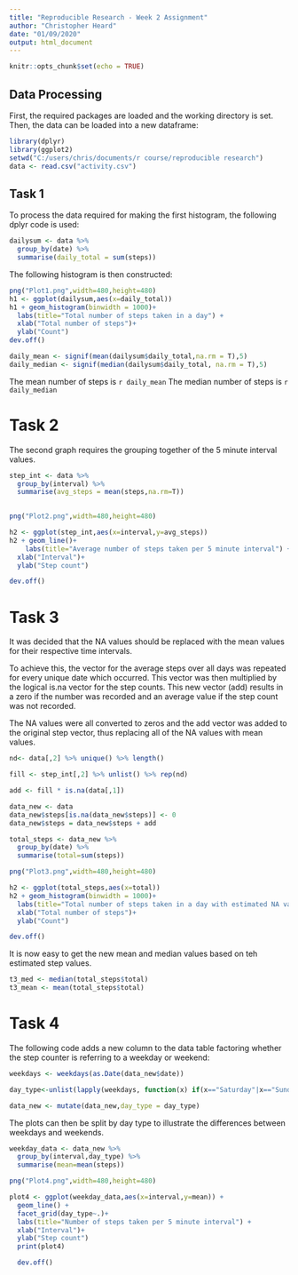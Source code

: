 ```yaml
---
title: "Reproducible Research - Week 2 Assignment"
author: "Christopher Heard"
date: "01/09/2020"
output: html_document
---
```


```r
knitr::opts_chunk$set(echo = TRUE)
```

## Data Processing

First, the required packages are loaded and the working directory is set. Then, the data can be loaded into a new dataframe:
```r

library(dplyr)
library(ggplot2)
setwd("C:/users/chris/documents/r course/reproducible research")
data <- read.csv("activity.csv")

```

## Task 1

To process the data required for making the first histogram, the following dplyr code is used:

```r

dailysum <- data %>%
  group_by(date) %>%
  summarise(daily_total = sum(steps))

```

The following histogram is then constructed:

```r

png("Plot1.png",width=480,height=480)
h1 <- ggplot(dailysum,aes(x=daily_total))
h1 + geom_histogram(binwidth = 1000)+
  labs(title="Total number of steps taken in a day") +
  xlab("Total number of steps")+
  ylab("Count")
dev.off()

```


```r

daily_mean <- signif(mean(dailysum$daily_total,na.rm = T),5)
daily_median <- signif(median(dailysum$daily_total, na.rm = T),5)

```

The mean number of steps is `r daily_mean`
The median number of steps is `r daily_median`

# Task 2

The second graph requires the grouping together of the 5 minute interval values. 

```r

step_int <- data %>%
  group_by(interval) %>%
  summarise(avg_steps = mean(steps,na.rm=T))
  
```



```r

png("Plot2.png",width=480,height=480)

h2 <- ggplot(step_int,aes(x=interval,y=avg_steps))
h2 + geom_line()+
    labs(title="Average number of steps taken per 5 minute interval") +
  xlab("Interval")+
  ylab("Step count")

dev.off()

```

# Task 3

It was decided that the NA values should be replaced with the mean values for their respective time intervals.

To achieve this, the vector for the average steps over all days was repeated for every unique date which occurred. This vector was then multiplied by the logical is.na vector for the step counts. This new vector (add) results in a zero if the number was recorded and an average value if the step count was not recorded.

The NA values were all converted to zeros and the add vector was added to the original step vector, thus replacing all of the NA values with mean values.


```r

nd<- data[,2] %>% unique() %>% length()

fill <- step_int[,2] %>% unlist() %>% rep(nd)

add <- fill * is.na(data[,1])

data_new <- data
data_new$steps[is.na(data_new$steps)] <- 0
data_new$steps = data_new$steps + add

total_steps <- data_new %>%
  group_by(date) %>%
  summarise(total=sum(steps))

```



```r

png("Plot3.png",width=480,height=480)

h2 <- ggplot(total_steps,aes(x=total))
h2 + geom_histogram(binwidth = 1000)+
  labs(title="Total number of steps taken in a day with estimated NA values") +
  xlab("Total number of steps")+
  ylab("Count")

dev.off()

```

It is now easy to get the new mean and median values based on teh estimated step values.

```r

t3_med <- median(total_steps$total)
t3_mean <- mean(total_steps$total)

```

# Task 4

The following code adds a new column to the data table factoring whether the step counter is referring to a weekday or weekend:

```r

weekdays <- weekdays(as.Date(data_new$date))

day_type<-unlist(lapply(weekdays, function(x) if(x=="Saturday"|x=="Sunday")x<-"Weekend" else x<-"Weekday"))

data_new <- mutate(data_new,day_type = day_type)

```

The plots can then be split by day type to illustrate the differences between weekdays and weekends.

```r

weekday_data <- data_new %>% 
  group_by(interval,day_type) %>% 
  summarise(mean=mean(steps))

png("Plot4.png",width=480,height=480)

plot4 <- ggplot(weekday_data,aes(x=interval,y=mean)) +
  geom_line() +
  facet_grid(day_type~.)+
  labs(title="Number of steps taken per 5 minute interval") +
  xlab("Interval")+
  ylab("Step count")
  print(plot4)

  dev.off()
  
```
